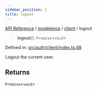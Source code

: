 ```yaml
---
sidebar_position: 1
title: logout
---
```


[API Reference](/api-reference/modelence/client/functions/../../../index) / [modelence](/api-reference/modelence/client/functions/../../index) / [client](/api-reference/modelence/client/functions/../index) / logout

> **logout**(): `Promise`\<`void`\>

Defined in: [src/auth/client/index.ts:48](https://github.com/modelence/modelence/blob/b484886cda3a9a6baa25e25d17767ef9efa88f99/packages/modelence/src/auth/client/index.ts#L48)

Logout the current user.

## Returns

`Promise`\<`void`\>
